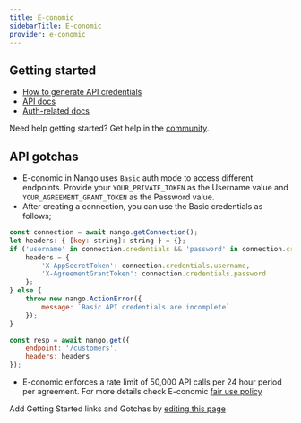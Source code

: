 ```yaml
---
title: E-conomic
sidebarTitle: E-conomic
provider: e-conomic
---
```



<Overview />
<PreBuiltTooling provider={providers[pageMetadata.provider]} />


## Getting started

-   [How to generate API credentials](https://www.e-conomic.com/developer/connect)
-   [API docs](https://www.e-conomic.com/developer/documentation)
-   [Auth-related docs](https://apis.e-conomic.com/#Accounts..section/Authentication)

<Tip>Need help getting started? Get help in the [community](https://nango.dev/slack).</Tip>


## API gotchas
- E-conomic in Nango uses `Basic` auth mode to access different endpoints. Provide your `YOUR_PRIVATE_TOKEN` as the Username value and `YOUR_AGREEMENT_GRANT_TOKEN` as the Password value.
- After creating a connection, you can use the Basic credentials as follows;
```js
const connection = await nango.getConnection();
let headers: { [key: string]: string } = {};
if ('username' in connection.credentials && 'password' in connection.credentials) {
    headers = {
        'X-AppSecretToken': connection.credentials.username,
        'X-AgreementGrantToken': connection.credentials.password
    };
} else {
    throw new nango.ActionError({
        message: `Basic API credentials are incomplete`
    });
}

const resp = await nango.get({
    endpoint: '/customers',
    headers: headers
});

```
- E-conomic enforces a rate limit of 50,000 API calls per 24 hour period per agreement. For more details check E-conomic [fair use policy](https://www.e-conomic.com/developer/fair-use-policy)

<Note>Add Getting Started links and Gotchas by [editing this page](https://github.com/nangohq/nango/tree/master/docs-v2/integrations/all/e-conomic.mdx)</Note>
